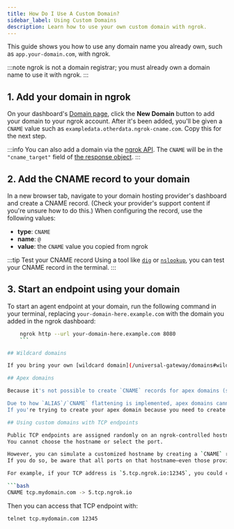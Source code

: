 ```yaml
---
title: How Do I Use A Custom Domain?
sidebar_label: Using Custom Domains
description: Learn how to use your own custom domain with ngrok.
---
```


This guide shows you how to use any domain name you already own, such as `app.your-domain.com`, with ngrok.

:::note
ngrok is not a domain registrar; you must already own a domain name to use it with ngrok.
:::

## 1. Add your domain in ngrok

On your dashboard's [Domain page](https://dashboard.ngrok.com/domains), click the **New Domain** button to add your domain to your ngrok account.
After it's been added, you'll be given a `CNAME` value such as `exampledata.otherdata.ngrok-cname.com`. 
Copy this for the next step.

:::info
You can also add a domain via the [ngrok API](/api/resources/reserved-domains/#request).
The `CNAME` will be in the `"cname_target"` field of [the response object](/api/resources/reserved-domains/#response).
:::

## 2. Add the CNAME record to your domain

In a new browser tab, navigate to your domain hosting provider's dashboard and create a CNAME record. 
(Check your provider's support content if you're unsure how to do this.)
When configuring the record, use the following values:
   - **type**: `CNAME`
   - **name**: `@`
   - **value**: the `CNAME` value you copied from ngrok

:::tip Test your CNAME record
Using a tool like [`dig`](https://www.digwebinterface.com/) or [`nslookup`](https://www.nslookup.io/), you can test your CNAME record in the terminal.
:::

## 3. Start an endpoint using your domain

To start an agent endpoint at your domain, run the following command in your terminal, replacing `your-domain-here.example.com` with the domain you added in the ngrok dashboard:

```bash
	ngrok http --url your-domain-here.example.com 8080
	```

## Wildcard domains

If you bring your own [wildcard domain](/universal-gateway/domains#wildcard-domains) (such as`*.example.com`), you must create a second `CNAME` record with your domain host for [wildcard TLS Certificate provisioning](/universal-gateway/tls-certificates/#wildcard-domains).

## Apex domains

Because it's not possible to create `CNAME` records for apex domains (such as `example.com`), if you want to use an apex domain, you must use a DNS provider that supports an `ALIAS` record or `CNAME` flattening.

Due to how `ALIAS`/`CNAME` flattening is implemented, apex domains cannot take advantage of the [Global Load Balancer](/universal-gateway/global-load-balancer/). 
If you're trying to create your apex domain because you need to create endpoints for multiple subdomains, use a [wildcard domain](#wildcard-domains) instead.

## Using custom domains with TCP endpoints

Public TCP endpoints are assigned randomly on an ngrok-controlled hostname with a randomly assigned port. 
You cannot choose the hostname or select the port.

However, you can simulate a customized hostname by creating a `CNAME` record to the hostname of your assigned TCP address. 
If you do so, be aware that all ports on that hostname—even those provisioned to other accounts—will then be available on your domain.

For example, if your TCP address is `5.tcp.ngrok.io:12345`, you could create the following `CNAME` record:

```bash
CNAME tcp.mydomain.com -> 5.tcp.ngrok.io
```

Then you can access that TCP endpoint with:

```bash
telnet tcp.mydomain.com 12345
```
